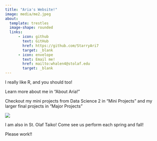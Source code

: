 ```yaml
---
title: "Aria's Website!"
image: media/me2.jpeg
about:
  template: trestles
  image-shape: rounded
  links: 
      - icon: github
        text: GitHub
        href: https://github.com/StarryAri7
        target: _blank
      - icon: envelope
        text: Email me!
        href: mailto:whalen4@stolaf.edu
        target: _blank
---
```


I really like R, and you should too! 

Learn more about me in "About Aria!"

Checkout my mini projects from Data Science 2 in "Mini Projects" and my larger final projects in "Major Projects"

![](media/taiko.JPG){.rounded-img}

I am also in St. Olaf Taiko! Come see us perform each spring and fall! 

Please work!!